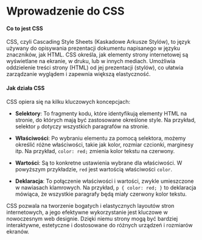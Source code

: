 # Wprowadzenie do CSS

#### Co to jest CSS

CSS, czyli Cascading Style Sheets (Kaskadowe Arkusze Stylów), to język używany do opisywania prezentacji dokumentu napisanego w języku znaczników, jak HTML. CSS określa, jak elementy strony internetowej są wyświetlane na ekranie, w druku, lub w innych mediach. Umożliwia oddzielenie treści strony (HTML) od jej prezentacji (stylów), co ułatwia zarządzanie wyglądem i zapewnia większą elastyczność.

#### Jak działa CSS

CSS opiera się na kilku kluczowych koncepcjach:

- **Selektory**: To fragmenty kodu, które identyfikują elementy HTML na stronie, do których mają być zastosowane określone style. Na przykład, selektor `p` dotyczy wszystkich paragrafów na stronie.

- **Właściwości**: Po wybraniu elementu za pomocą selektora, możemy określić różne właściwości, takie jak kolor, rozmiar czcionki, marginesy itp. Na przykład, `color: red;` zmienia kolor tekstu na czerwony.

- **Wartości**: Są to konkretne ustawienia wybrane dla właściwości. W powyższym przykładzie, `red` jest wartością właściwości `color`.

- **Deklaracja**: To połączenie właściwości i wartości, zwykle umieszczone w nawiasach klamrowych. Na przykład, `p { color: red; }` to deklaracja mówiąca, że wszystkie paragrafy będą miały czerwony kolor tekstu.

CSS pozwala na tworzenie bogatych i elastycznych layoutów stron internetowych, a jego efektywne wykorzystanie jest kluczowe w nowoczesnym web designie. Dzięki niemu strony mogą być bardziej interaktywne, estetyczne i dostosowane do różnych urządzeń i rozmiarów ekranów.

